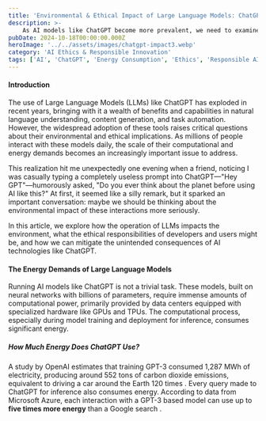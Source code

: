 ```yaml
---
title: 'Environmental & Ethical Impact of Large Language Models: ChatGPT's Challenges'
description: >-
    As AI models like ChatGPT become more prevalent, we need to examine their environmental footprint and ethical considerations. This article explores the energy consumption, environmental impact, server infrastructure, and the responsibilities of users and developers in managing AI responsibly.
pubDate: 2024-10-18T00:00:00.000Z
heroImage: '../../assets/images/chatgpt-impact3.webp'
category: 'AI Ethics & Responsible Innovation'
tags: ['AI', 'ChatGPT', 'Energy Consumption', 'Ethics', 'Responsible AI']
---
```


#### Introduction

The use of Large Language Models (LLMs) like ChatGPT has exploded in recent years, bringing with it a wealth of benefits and capabilities in natural language understanding, content generation, and task automation. However, the widespread adoption of these tools raises critical questions about their environmental and ethical implications. As millions of people interact with these models daily, the scale of their computational and energy demands becomes an increasingly important issue to address.

This realization hit me unexpectedly one evening when a friend, noticing I was casually typing a completely useless prompt into ChatGPT—"Hey GPT"—humorously asked, "Do you ever think about the planet before using AI like this?" At first, it seemed like a silly remark, but it sparked an important conversation: maybe we should be thinking about the environmental impact of these interactions more seriously.

In this article, we explore how the operation of LLMs impacts the environment, what the ethical responsibilities of developers and users might be, and how we can mitigate the unintended consequences of AI technologies like ChatGPT.

#### The Energy Demands of Large Language Models

Running AI models like ChatGPT is not a trivial task. These models, built on neural networks with billions of parameters, require immense amounts of computational power, primarily provided by data centers equipped with specialized hardware like GPUs and TPUs. The computational process, especially during model training and deployment for inference, consumes significant energy.

##### How Much Energy Does ChatGPT Use?

A study by OpenAI estimates that training GPT-3 consumed 1,287 MWh of electricity, producing around 552 tons of carbon dioxide emissions, equivalent to driving a car around the Earth 120 times  . Every query made to ChatGPT for inference also consumes energy. According to data from Microsoft Azure, each interaction with a GPT-3 based model can use up to **five times more energy** than a Google search .
<!-- 
The increased demand for these models means that, as more users rely on them, the energy consumption grows exponentially.

### The Environmental Impact of LLMs

Energy consumption for AI models has a direct impact on the environment, particularly through increased carbon emissions. Data centers, which house the servers running LLMs, typically require constant cooling to maintain optimal operating temperatures, further compounding energy usage.

Key environmental concerns include:

- **Increased Carbon Footprint:** AI models contribute to the overall carbon footprint of the tech industry, with estimates suggesting that **global data centers accounted for about 1% of global electricity use in 2020**, and that percentage is rising .
- **Reliance on Non-renewable Energy:** Despite efforts by companies like Microsoft, Google, and Amazon to power their data centers with renewable energy, the overall energy grid still relies heavily on fossil fuels. The net result is a significant environmental cost from running AI models like ChatGPT.

### Comparative Analysis: AI vs Other Technologies

To put ChatGPT's environmental impact into perspective, let’s compare it with other everyday technologies:

| Technology             | Energy Consumption Per Interaction (Wh) | Carbon Emission (g CO2 per interaction) |
|------------------------|-----------------------------------------|-----------------------------------------|
| Google Search          | 0.3 Wh                                  | ~0.2g                                  |
| Email (w/ attachment)  | 1.0 Wh                                  | ~4g                                    |
| ChatGPT Request        | 10-100 Wh                               | ~5-40g                                 |
| AI Model Training (GPT-3)| ~1,287 MWh                             | ~552 tons (total)                      |

**Sources:**
- [Energy Consumption of Data Centers](https://datacenterfrontier.com/data-center-energy-usage-stats/) 
- [OpenAI’s GPT-3 Environmental Report](https://openai.com/gpt-3) 

## Ethical Considerations: Should We Think Before Typing?

With millions of queries processed daily, tools like ChatGPT have become second nature to many users. But should we pause and think before making a request? Just as we are encouraged to reduce unnecessary energy consumption in our daily lives, perhaps the same should be considered when interacting with AI.

### Users' Ethical Responsibilities

As users, we often approach technology with a "use it because it exists" mentality. The ease of access and near-instantaneous results provided by AI tools like ChatGPT contribute to their frequent use. But should we question whether all interactions are necessary?

#### Key Ethical Questions:
- **Mindfulness of Usage:** Could reducing trivial or repetitive queries help decrease the overall energy consumption of AI models?
- **Awareness of the Carbon Footprint:** Are users educated about the environmental impact of using AI tools?
- **Critical Thinking vs. Automation:** Are we becoming overly reliant on AI to the detriment of our own critical thinking skills?

A conscious effort by users to limit unnecessary interactions with AI models could play a small part in reducing the overall energy demand on data centers.

### Developers' Ethical Responsibilities

While users play a role, the lion’s share of responsibility falls on developers and tech companies. Engineers must work to build more efficient models, design algorithms that consume less power, and implement systems that use renewable energy where possible. Some key areas for improvement include:

- **Efficient Model Design:** Developing lighter models with fewer parameters could reduce energy usage without compromising too much on performance. Techniques like model pruning, distillation, and efficient architecture design (e.g., transformers with sparse attention) can help.
- **Optimizing Server Utilization:** Developers can optimize the allocation of computational resources, ensuring that servers are not running idle or consuming unnecessary power when not processing requests.

## Impact on Server Infrastructure and Scalability

LLMs like ChatGPT run on powerful servers distributed across data centers worldwide. The complexity of managing these systems grows with the scale of user adoption, presenting several challenges:

1. **Server Load and Peak Demand:** ChatGPT experiences peaks in traffic during certain times, which places high demand on server infrastructure. Data centers must scale to accommodate peak loads, which requires more hardware, cooling, and energy.
2. **Maintenance and Energy Use:** The energy costs of maintaining these servers include not only powering them but also cooling them, which requires air conditioning systems or water-based cooling solutions that further add to environmental strain.

### How Are Tech Companies Addressing These Issues?

Leading AI companies are investing in green technologies and renewable energy to power their data centers. For example, Google has pledged to use carbon-free energy by 2030 across all its data centers , while Microsoft aims to be carbon negative by 2030 . However, the question remains whether these initiatives will be sufficient to offset the explosive growth in AI adoption.

## Open Questions for Future Research

- **Can we design AI models that are both powerful and environmentally sustainable?**
- **What role should governments and regulatory bodies play in managing the environmental impact of AI?**
- **How can AI companies balance the need for innovation with ethical responsibility in terms of energy consumption and sustainability?**
- **Should users bear part of the responsibility for minimizing their use of AI tools like ChatGPT, similar to how we are encouraged to reduce our carbon footprint in other aspects of life?**

## Conclusion

The environmental and ethical impact of large language models like ChatGPT is a growing concern as more people and companies adopt these tools. While LLMs offer transformative capabilities, we must be mindful of the energy costs and carbon emissions they generate. By fostering awareness among users and encouraging developers to prioritize sustainability, we can mitigate the adverse effects of AI technologies on our planet.

### Sources
1. [OpenAI GPT-3: Energy Consumption and Environmental Impact Report](https://openai.com/gpt-3) 
2. [Data Center Frontier: Energy Usage and Carbon Footprint of Data Centers](https://datacenterfrontier.com/data-center-energy-usage-stats/) 
3. [Google’s Sustainability Pledge](https://sustainability.google/) 
4. [Microsoft’s Carbon Negative Goal](https://blogs.microsoft.com/on-the-issues/2020/01/16/microsoft-carbon-negative-2030/)  -->